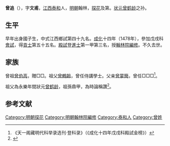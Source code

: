 '''曾追'''（{{bd|1425年||1479年|catIdx=}}），字'''文甫'''，[[江西|江西]][[泰和|泰和]]人，[[明朝|明朝]]翰林，[[探花|探花]]及第。[[状元|状元]][[曾鹤龄|曾鹤龄]]之孙。

==生平==
早年出身國子生，中式江西鄉試第四十九名。[[成化|成化]]十四年（1478年），參加戊戌科[[會試|會試]]，得[[貢士|貢士]]第五十五名。[[殿試|殿試]]登[[進士|進士]]第一甲第三名，授[[翰林院|翰林院]][[編修|編修]]。不久去世。

==家族==
曾祖[[曾伯高|曾伯高]]，贈□□。祖父[[曾鶴齡|曾鶴齡]]，曾任侍講學士。父亲[[曾蒙簡|曾蒙簡]]，曾任□□□<ref>《天一阁藏明代科举录选刊·登科录》（《成化十四年戊戌科殿試金榜》）</ref>。

祖父為永樂年間狀元[[曾鹤龄|曾鹤龄]]，祖孫鼎甲，為時論稱讚<ref>{{cite web | url=http://www.bjdclib.com/subdb/exam/examperson/200909/t20090901_27286.html | title=曾追 | publisher=北京東城區圖書館 | accessdate=September 6, 2011}}</ref>。

==参考文献==
{{reflist}}

{{成化十四年戊戌科殿試金榜}}

{{DEFAULTSORT:Zeng曾}}
[[Category:明朝探花|Category:明朝探花]]
[[Category:明朝翰林院編修|Category:明朝翰林院編修]]
[[Category:泰和人|Category:泰和人]]
[[Category:曾姓|Category:曾姓]]


{{明朝人物小作品}}